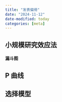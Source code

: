 ```yaml
---
title: "发表偏倚"
date: "2024-11-12"
date-modified: today
categories: [meta]
---
```


## **小规模研究效应法**

#### **漏斗图**

## **P 曲线**

## **选择模型**

